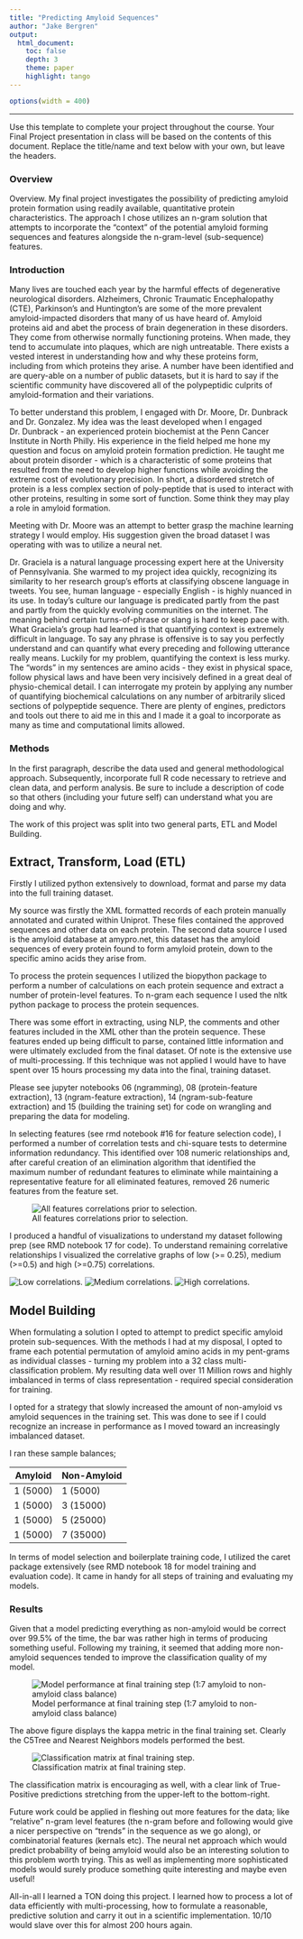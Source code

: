 ```yaml
---
title: "Predicting Amyloid Sequences"
author: "Jake Bergren"
output: 
  html_document:
    toc: false 
    depth: 3 
    theme: paper 
    highlight: tango
---
```

```r
options(width = 400)
```  
***
Use this template to complete your project throughout the course. Your Final Project presentation in class will be based on the contents of this document. Replace the title/name and text below with your own, but leave the headers.

### Overview
Overview. My final project investigates the possibility of predicting amyloid protein formation using readily available, quantitative protein characteristics. The approach I chose utilizes an n-gram solution that attempts to incorporate the "context" of the potential amyloid forming sequences and features alongside the n-gram-level (sub-sequence) features.

### Introduction
Many lives are touched each year by the harmful effects of degenerative neurological disorders. Alzheimers, Chronic Traumatic Encephalopathy (CTE), Parkinson's and Huntington's are some of the more prevalent amyloid-impacted disorders that many of us have heard of. Amyloid proteins aid and abet the process of brain degeneration in these disorders. They come from otherwise normally functioning proteins. When made, they tend to accumulate into plaques, which are nigh untreatable. There exists a vested interest in understanding how and why these proteins form, including from which proteins they arise. A number have been identified and are query-able on a number of public datasets, but it is hard to say if the scientific community have discovered all of the polypeptidic culprits of amyloid-formation and their variations.

To better understand this problem, I engaged with Dr. Moore, Dr. Dunbrack and Dr. Gonzalez. My idea was the least developed when I engaged Dr. Dunbrack - an experienced protein biochemist at the Penn Cancer Institute in North Philly. His experience in the field helped me hone my question and focus on amyloid protein formation prediction. He taught me about protein disorder - which is a characteristic of some proteins that resulted from the need to develop higher functions while avoiding the extreme cost of evolutionary precision. In short, a disordered stretch of protein is a less complex section of poly-peptide that is used to interact with other proteins, resulting in some sort of function. Some think they may play a role in amyloid formation.

Meeting with Dr. Moore was an attempt to better grasp the machine learning strategy I would employ. His suggestion given the broad dataset I was operating with was to utilize a neural net.

Dr. Graciela is a natural language processing expert here at the University of Pennsylvania. She warmed to my project idea quickly, recognizing its similarity to her research group's efforts at classifying obscene language in tweets. You see, human language - especially English - is highly nuanced in its use. In today's culture our language is predicated partly from the past and partly from the quickly evolving communities on the internet. The meaning behind certain turns-of-phrase or slang is hard to keep pace with. What Graciela's group had learned is that quantifying context is extremely difficult in language. To say any phrase is offensive is to say you perfectly understand and can quantify what every preceding and following utterance really means. Luckily for my problem, quantifying the context is less murky. The "words" in my sentences are amino acids - they exist in physical space, follow physical laws and have been very incisively defined in a great deal of physio-chemical detail. I can interrogate my protein by applying any number of quantifying biochemical calculations on any number of arbitrarily sliced sections of polypeptide sequence. There are plenty of engines, predictors and tools out there to aid me in this and I made it a goal to incorporate as many as time and computational limits allowed.

### Methods
In the first paragraph, describe the data used and general methodological approach. Subsequently, incorporate full R code necessary to retrieve and clean data, and perform analysis. Be sure to include a description of code so that others (including your future self) can understand what you are doing and why. 

The work of this project was split into two general parts, ETL and Model Building.

## Extract, Transform, Load (ETL)
Firstly I utilized python extensively to download, format and parse my data into the full training dataset.

My source was firstly the XML formatted records of each protein manually annotated and curated within Uniprot. These files contained the approved sequences and other data on each protein. The second data source I used is the amyloid database at amypro.net, this dataset has the amyloid sequences of every protein found to form amyloid protein, down to the specific amino acids they arise from.

To process the protein sequences I utilized the biopython package to perform a number of calculations on each protein sequence and extract a number of protein-level features. To n-gram each sequence I used the nltk python package to process the protein sequences.

There was some effort in extracting, using NLP, the comments and other features included in the XML other than the protein sequence. These features ended up being difficult to parse, contained little information and were ultimately excluded from the final dataset. Of note is the extensive use of multi-processing. If this technique was not applied I would have to have spent over 15 hours processing my data into the final, training dataset.

Please see jupyter notebooks 06 (ngramming), 08 (protein-feature extraction), 13 (ngram-feature extraction), 14 (ngram-sub-feature extraction) and 15 (building the training set) for code on wrangling and preparing the data for modeling.

In selecting features (see rmd notebook #16 for feature selection code), I performed a number of correlation tests and chi-square tests to determine information redundancy. This identified over 108 numeric relationships and, after careful creation of an elimination algorithm that identified the maximum number of redundant features to eliminate while maintaining a representative feature for all eliminated features, removed 26 numeric features from the feature set.

![All features correlations prior to selection.](all_feat_corr_mat.tiff "All Correlations")

I produced a handful of visualizations to understand my dataset following prep (see RMD notebook 17 for code). To understand remaining correlative relationships I visualized the correlative graphs of low (>= 0.25), medium (>=0.5) and high (>=0.75) correlations.

![Low correlations.](corr_graph_low.tiff)
![Medium correlations.](corr_graph_medium.tiff)
![High correlations.](corr_graph_high.tiff)

## Model Building
When formulating a solution I opted to attempt to predict specific amyloid protein sub-sequences. With the methods I had at my disposal, I opted to frame each potential permutation of amyloid amino acids in my pent-grams as individual classes - turning my problem into a 32 class multi-classification problem. My resulting data well over 11 Million rows and highly imbalanced in terms of class representation - required special consideration for training.

I opted for a strategy that slowly increased the amount of non-amyloid vs amyloid sequences in the training set. This was done to see if I could recognize an increase in performance as I moved toward an increasingly imbalanced dataset.

I ran these sample balances;

Amyloid | Non-Amyloid
--------|------------
1 (5000)|1 (5000)
1 (5000)|3 (15000)
1 (5000)|5 (25000)
1 (5000)|7 (35000)

In terms of model selection and boilerplate training code, I utilized the caret package extensively (see RMD notebook 18 for model training and evaluation code). It came in handy for all steps of training and evaluating my models.

### Results
Given that a model predicting everything as non-amyloid would be correct over 99.5% of the time, the bar was rather high in terms of producing something useful. Following my training, it seemed that adding more non-amyloid sequences tended to improve the classification quality of my model.

![Model performance at final training step (1:7 amyloid to non-amyloid class balance)](kappa_3.tiff)

The above figure displays the kappa metric in the final training set. Clearly the C5Tree and Nearest Neighbors models performed the best.

![Classification matrix at final training step.](conf_plot_3.png)

The classification matrix is encouraging as well, with a clear link of True-Positive predictions stretching from the upper-left to the bottom-right.

Future work could be applied in fleshing out more features for the data; like "relative" n-gram level features (the n-gram before and following would give a nicer perspective on "trends" in the sequence as we go along), or combinatorial features (kernals etc). The neural net approach which would predict probability of being amyloid would also be an interesting solution to this problem worth trying. This as well as implementing more sophisticated models would surely produce something quite interesting and maybe even useful!

All-in-all I learned a TON doing this project. I learned how to process a lot of data efficiently with multi-processing, how to formulate a reasonable, predictive solution and carry it out in a scientific implementation. 10/10 would slave over this for almost 200 hours again.
